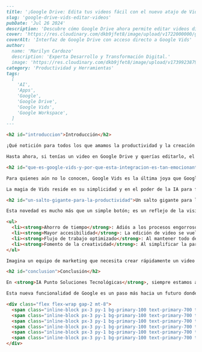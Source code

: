 ```markdown
---
title: '¡Google Drive: Edita tus videos fácil con el nuevo atajo de Vids!'
slug: 'google-drive-vids-editar-videos'
pubDate: 'Jul 26 2024'
description: 'Descubre cómo Google Drive ahora permite editar videos directamente con Google Vids gracias a un nuevo atajo, simplificando la creación de contenido con IA en Workspace y optimizando tu flujo de trabajo.'
cover: 'https://res.cloudinary.com/dkb9jfet8/image/upload/v1722000000/google-drive-vids-atajo.png' 
coverAlt: 'Interfaz de Google Drive con acceso directo a Google Vids'
author:
  name: 'Marilyn Cardozo'
  description: 'Experta Desarrollo y Transformación Digital.'
  image: 'https://res.cloudinary.com/dkb9jfet8/image/upload/v1739923879/marilyn_s2mi4a.png'
category: 'Productividad y Herramientas'
tags:
  [
    'AI',
    'Apps',
    'Google',
    'Google Drive',
    'Google Vids',
    'Google Workspace',
  ]
---

<h2 id="introduccion">Introducción</h2>

¡Qué notición para todos los que amamos la productividad y la creación de contenido! Google nos ha sorprendido con una novedad que va a cambiar por completo la forma en que interactuamos con nuestros videos en la nube, haciendo la edición más sencilla que nunca. Imagínate poder iniciar la edición de un video directamente desde donde lo tienes guardado, sin dar vueltas ni perder el tiempo. Pues bien, ¡esa es la maravillosa realidad que Google nos trae con un nuevo botón de acceso directo para Google Vids en Google Drive!

Hasta ahora, si tenías un video en Google Drive y querías editarlo, el proceso implicaba varios pasos: descargar el archivo, abrir un programa de edición externo o navegar hasta la aplicación de edición de video, subir el archivo nuevamente y, finalmente, empezar a trabajar. No es que fuera una tarea imposible, pero sí un poco tediosa y que rompía el flujo de trabajo, ¿verdad? Con esta nueva integración, Google elimina esas fricciones, permitiendo a los usuarios de Workspace iniciar la edición de un video directamente con la aplicación Vids, con un simple clic desde la interfaz de Google Drive.

<h2 id="que-es-google-vids-y-por-que-esta-integracion-es-tan-emocionante">¿Pero, qué es Google Vids y por qué esta integración es tan emocionante?</h2>

Para quienes aún no lo conocen, Google Vids es la última joya que Google ha añadido a su suite Workspace, una herramienta diseñada para la creación de videos con la ayuda de la inteligencia artificial. Piensa en él como tu asistente personal para contar historias a través de videos, sin necesidad de ser un experto en edición. Vids te permite crear videos de forma rápida y sencilla, utilizando plantillas, material de archivo y, lo más sorprendente, sugerencias impulsadas por IA que pueden ayudarte a escribir guiones, elegir escenas y narrar tu contenido. Es una herramienta pensada para democratizar la creación de video, poniéndola al alcance de todos, desde profesionales de marketing hasta educadores, pasando por cualquiera que necesite comunicar algo de forma visual y atractiva.

La magia de Vids reside en su simplicidad y en el poder de la IA para facilitar el proceso creativo. Puedes empezar con una idea o un simple texto, y Vids te ayuda a construir un video cohesionado. Ahora, al tener un acceso directo directamente en Google Drive, la experiencia se vuelve aún más fluida. No solo estás simplificando el inicio del proceso, sino que estás conectando dos pilares fundamentales del trabajo en la nube: el almacenamiento y la creación. Tus videos residen en Drive, y cuando los necesites editar, Vids está literalmente a un clic de distancia.

<h2 id="un-salto-gigante-para-la-productividad">Un salto gigante para la productividad</h2>

Esta novedad es mucho más que un simple botón; es un reflejo de la visión de Google de crear un ecosistema de trabajo más interconectado y eficiente. Para los usuarios, esto significa:

<ul>
  <li><strong>Ahorro de tiempo</strong>: Adiós a los procesos engorrosos. Un solo clic y ya estás en tu editor.</li>
  <li><strong>Mayor accesibilidad</strong>: La edición de video se vuelve menos intimidante, abriendo las puertas a más personas para crear contenido de calidad.</li>
  <li><strong>Flujo de trabajo optimizado</strong>: Al mantener todo dentro del entorno de Google Workspace, se reduce la necesidad de cambiar entre aplicaciones y plataformas, lo que mejora la concentración y la eficiencia.</li>
  <li><strong>Fomento de la creatividad</strong>: Al simplificar la parte técnica, los usuarios pueden centrarse más en la narrativa y la creatividad de sus videos.</li>
</ul>

Imagina un equipo de marketing que necesita crear rápidamente un video promocional a partir de un clip grabado; un educador que quiere añadir explicaciones visuales a sus lecciones o un profesional que necesita compartir una presentación dinámica con sus compañeros. Con esta integración, la barrera para la creación de video se reduce drásticamente, permitiendo que las ideas fluyan y se materialicen con mayor facilidad.

<h2 id="conclusion">Conclusión</h2>

En <strong>IA Punto Soluciones Tecnológicas</strong>, siempre estamos atentos a las innovaciones que pueden transformar la manera en que trabajas y potenciar tu productividad. Esta integración de Google Vids en Google Drive es un ejemplo perfecto de cómo la tecnología, especialmente la inteligencia artificial, puede simplificar tareas complejas y abrir nuevas puertas para la creatividad. Si tu empresa busca optimizar sus flujos de trabajo con herramientas avanzadas como Google Workspace y explorar el vasto potencial de la inteligencia artificial para sus proyectos, en IA Punto estamos listos para asesorarte. Nuestro equipo puede ayudarte a implementar y sacar el máximo provecho a estas soluciones innovadoras, asegurando que tu negocio esté siempre a la vanguardia tecnológica.

Esta nueva funcionalidad de Google es un paso más hacia un futuro donde la edición de video es tan sencilla como escribir un documento o enviar un correo electrónico. Es una invitación a explorar las posibilidades que la IA y la nube nos ofrecen para contar nuestras historias de una manera más dinámica y accesible. Así que, la próxima vez que tengas un video en Google Drive, anímate a buscar ese nuevo botón y descubre lo fácil que puede ser darle vida con Google Vids. ¡El mundo de la edición de video nunca fue tan amigable!

<div class="flex flex-wrap gap-2 mt-8">
  <span class="inline-block px-3 py-1 bg-primary-100 text-primary-700 text-xs font-semibold rounded-full shadow-sm">AI</span>
  <span class="inline-block px-3 py-1 bg-primary-100 text-primary-700 text-xs font-semibold rounded-full shadow-sm">Apps</span>
  <span class="inline-block px-3 py-1 bg-primary-100 text-primary-700 text-xs font-semibold rounded-full shadow-sm">Google</span>
  <span class="inline-block px-3 py-1 bg-primary-100 text-primary-700 text-xs font-semibold rounded-full shadow-sm">Google Drive</span>
  <span class="inline-block px-3 py-1 bg-primary-100 text-primary-700 text-xs font-semibold rounded-full shadow-sm">Google Vids</span>
  <span class="inline-block px-3 py-1 bg-primary-100 text-primary-700 text-xs font-semibold rounded-full shadow-sm">Google Workspace</span>
</div>
```